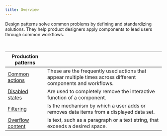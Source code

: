 ```yaml
---
title: Overview
---
```


<PageDescription>

Design patterns solve common problems by defining and standardizing solutions. They help product designers apply components to lead users through common workflows.

</PageDescription>

<br />

| Production patterns                            |                                                                                                             |
| ---------------------------------------------- | ----------------------------------------------------------------------------------------------------------- |
| [Common actions](/patterns/common-actions)     | These are the frequently used actions that appear multiple times across different components and workflows. |
| [Disabled states](/patterns/disabled-states)   | Are used to completely remove the interactive function of a component.                                      |
| [Filtering](/patterns/filtering)               | Is the mechanism by which a user adds or removes data items from a displayed data set.                      |
| [Overflow content](/patterns/overflow-content) | Is text, such as a paragraph or a text string, that exceeds a desired space.                                |

<!--

## About patterns

Patterns comprise common user flows and scenarios which are too complex to be encapsulated in a single component. Individual patterns often include two or more components from the system or apply to multiple components independently.

-->

<!--

## Anatomy of a pattern

<AnchorLinks small>
  <AnchorLink>Title and page description</AnchorLink>
  <AnchorLink>Overview</AnchorLink>
  <AnchorLink>Behavior guidance</AnchorLink>
  <AnchorLink>Assets</AnchorLink>
  <AnchorLink>References</AnchorLink>
  <AnchorLink>Metadata </AnchorLink>
</AnchorLinks>

### Title and page description

**Name and describe your pattern.** Your pattern should have a clear title and a short, direct description. This is the information many designers will use to decide if the pattern is right for their problem.

### Overview

**Define your pattern with a name and a problem statement.** This is where you should explain a user's needs, and how the pattern meets those needs. It's also where you should communicate what a designer needs to know about the pattern.

**Detail the pattern's status and its goals, and show a high-level image of the pattern in use.** If the pattern is design-ready but needs code implementation, ask for help. Define what the final state of the pattern can and will be.

### Behavior guidance

**Explain what to do and what not to do.** Some guidance may need context, and this context can be provided with contextual images and scenarios.

**Include guidance on interactions and states.** Most patterns depend on interactions with components, which includes the motion, behavior, and states of those components. Define these, including any context necessary.

**Use visuals wherever possible.** User experience diagrams are invaluable for product designers. Show a user's flow through your pattern, and include images of an actual product at each step of the way.

### Assets

**Include any resources and references.** Attach and document any page templates, design guidelines, and design software assets.

**Document how a user would navigate your pattern.** Many sites and apps include usage documentation. Provide whatever documentation you might have to make onboarding and use easier.

### References

**Create a functional prototype.** The best way to prove your pattern solves a problem is to let designers test it. A link to the actual implementation is best, and a demo is also valuable.

**Explain any accessibility testing you conducted.** No individual component or pattern can be accessible, but they can be used in an accessible way to create an accessible experience. Include any research and proof you may have in your pattern documentation.

**Create a design specification.** This includes the exact dimensions, layout, and tokens you used to implement the pattern.

**Offer any development notes you may have.** Many patterns don't require specific developer attention to implement. If there's any information specific to code implementation, include it here.

### Metadata 

**Surface a changelog.** Seeing regular updates lets a designer know the pattern is still maintained. It also offers insight into any decisions that may have been made.

**Include a list of related components.** Patterns use several components and function alongside several others. List those here, along with links to where they're hosted.

**Link to related patterns.** This may not be the right pattern for a designer's problem. Link to related patterns to provide full usage context.

**Include a link to the component's maintainer.** It's likely there will be times when a pattern's maintainer must be contacted.

**Communicate what happens next.** If there are any outstanding issues or gaps, include those here. Ask for help if you need it, and be transparent about the completeness of the pattern.

-->
